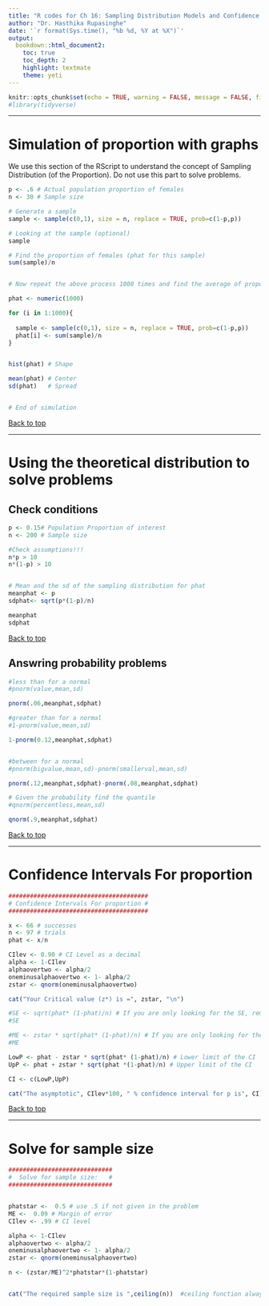 ```yaml
---
title: "R codes for Ch 16: Sampling Distribution Models and Confidence Intervals for Proportions"
author: "Dr. Hasthika Rupasinghe"
date: '`r format(Sys.time(), "%b %d, %Y at %X")`'
output:
  bookdown::html_document2:
    toc: true
    toc_depth: 2
    highlight: textmate
    theme: yeti
---
```



```r
knitr::opts_chunk$set(echo = TRUE, warning = FALSE, message = FALSE, fig.align = "center", comment = NA)
#library(tidyverse)
```





***
# Simulation of proportion with graphs

We use this section of the RScript to understand the concept of Sampling Distribution (of the Proportion). Do not use this part to solve problems.

```r

p <- .6 # Actual population proportion of females
n <- 30 # Sample size

# Generate a sample
sample <- sample(c(0,1), size = n, replace = TRUE, prob=c(1-p,p)) 

# Looking at the sample (optional)
sample 

# Find the proportion of females (phat for this sample)
sum(sample)/n


# Now repeat the above process 1000 times and find the average of proportions

phat <- numeric(1000)

for (i in 1:1000){
  
  sample <- sample(c(0,1), size = n, replace = TRUE, prob=c(1-p,p)) 
  phat[i] <- sum(sample)/n 
}


hist(phat) # Shape

mean(phat) # Center
sd(phat)   # Spread


# End of simulation
```

<a href="#top">Back to top</a>

***

# Using the theoretical distribution to solve problems

## Check conditions

```r

p <- 0.15# Population Proportion of interest
n <- 200 # Sample size 

#Check assumptions!!!
n*p > 10
n*(1-p) > 10


# Mean and the sd of the sampling distribution for phat
meanphat <- p
sdphat<- sqrt(p*(1-p)/n)

meanphat
sdphat

```

<a href="#top">Back to top</a>

## Answring probability problems

```r

#less than for a normal
#pnorm(value,mean,sd)

pnorm(.06,meanphat,sdphat)

#greater than for a normal
#1-pnorm(value,mean,sd)

1-pnorm(0.12,meanphat,sdphat)


#between for a normal
#pnorm(bigvalue,mean,sd)-pnorm(smallerval,mean,sd)

pnorm(.12,meanphat,sdphat)-pnorm(.08,meanphat,sdphat)

# Given the probability find the quantile
#qnorm(percentless,mean,sd)

qnorm(.9,meanphat,sdphat)

```

<a href="#top">Back to top</a>

***


# Confidence Intervals For proportion 

```r
#######################################
# Confidence Intervals For proportion #
#######################################

x <- 66 # successes
n <- 97 # trials
phat <- x/n

CIlev <- 0.90 # CI Level as a decimal
alpha <- 1-CIlev
alphaovertwo <- alpha/2
oneminusalphaovertwo <- 1- alpha/2
zstar <- qnorm(oneminusalphaovertwo) 

cat("Your Critical value (z*) is =", zstar, "\n")

#SE <- sqrt(phat* (1-phat)/n) # If you are only looking for the SE, remove the pound signs and run these two lines
#SE

#ME <- zstar * sqrt(phat* (1-phat)/n) # If you are only looking for the ME, remove the pound signs and run these two lines
#ME

LowP <- phat - zstar * sqrt(phat* (1-phat)/n) # Lower limit of the CI
UpP <- phat + zstar * sqrt(phat *(1-phat)/n) # Upper limit of the CI

CI <- c(LowP,UpP)

cat("The asymptotic", CIlev*100, " % confidence interval for p is", CI) 
```

<a href="#top">Back to top</a>
 
***

#  Solve for sample size

```r

#############################
#  Solve for sample size:   #
#############################


phatstar <-  0.5 # use .5 if not given in the problem
ME <-  0.09 # Margin of error 
CIlev <- .99 # CI level

alpha <- 1-CIlev
alphaovertwo <- alpha/2
oneminusalphaovertwo <- 1- alpha/2
zstar <- qnorm(oneminusalphaovertwo)

n <- (zstar/ME)^2*phatstar*(1-phatstar)


cat("The required sample size is ",ceiling(n))  #ceiling function always goes up to the next integer
```


